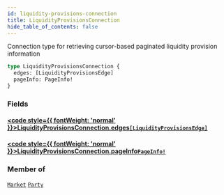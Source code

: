 ```yaml
---
id: liquidity-provisions-connection
title: LiquidityProvisionsConnection
hide_table_of_contents: false
---
```








Connection type for retrieving cursor-based paginated liquidity provision information

```graphql
type LiquidityProvisionsConnection {
  edges: [LiquidityProvisionsEdge]
  pageInfo: PageInfo!
}
```


### Fields

#### [<code style={{ fontWeight: 'normal' }}>LiquidityProvisionsConnection.<b>edges</b></code>](#)<Bullet />[`[LiquidityProvisionsEdge]`](/mainnet/api/graphql/objects/liquidity-provisions-edge) <Badge class="secondary" text="list"/> <Badge class="secondary" text="object"/>
> 
> 

#### [<code style={{ fontWeight: 'normal' }}>LiquidityProvisionsConnection.<b>pageInfo</b></code>](#)<Bullet />[`PageInfo!`](/mainnet/api/graphql/objects/page-info) <Badge class="secondary" text="non-null"/> <Badge class="secondary" text="object"/>
> 
> 



### Member of

[`Market`](/mainnet/api/graphql/objects/market)  <Badge class="secondary" text="object"/><Bullet />[`Party`](/mainnet/api/graphql/objects/party)  <Badge class="secondary" text="object"/>



